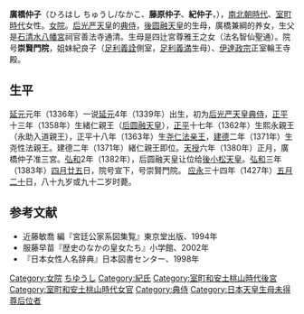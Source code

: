 '''廣橋仲子'''（ひろはし ちゅうし/なかこ、'''藤原仲子'''、'''紀仲子'''，{{bd|1330年代||1427年|6月14日|}}），[[南北朝时代_(日本)|南北朝時代]]、[[室町時代|室町時代]]女性。[[女院|女院]]。[[后光严天皇|后光严天皇]]的[[典侍|典侍]]，[[後圆融天皇|後圆融天皇]]的生母，廣橋兼綱的养女，生父是[[石清水八幡宮|石清水八幡宮]]祠官善法寺通清。生母是四辻宮尊雅王之女（法名智仙聖通）。院号'''崇賢門院'''，姐妹紀良子（[[足利義詮|足利義詮]]側室，[[足利義満|足利義満]]生母）、[[伊達政宗_(大膳大夫)|伊達政宗]]正室輪王寺殿。
== 生平 ==
[[延元|延元]]元年（1336年）一说[[延元|延元]]4年（1339年）出生，初为[[后光严天皇|后光严天皇]][[典侍|典侍]]，[[正平_(日本)|正平]]十三年（1358年）生緒仁親王（[[后圆融天皇|后圆融天皇]]），[[正平_(日本)|正平]]十七年（1362年）生熙永親王（永助入道親王），正平十八年（1363年）生[[尧仁法亲王|尧仁法亲王]]，[[建德|建德]]二年（1371年）生尧性法親王。建德二年（1371年）緒仁親王即位。[[天授_(日本)|天授]]六年（1380年）正月，廣橋仲子准三宮。[[弘和|弘和]]2年（1382年），后圆融天皇让位给[[後小松天皇|後小松天皇]]。[[弘和|弘和]]三年（1383年）[[四月廿五|四月廿五]]日，院号宣下，号崇賢門院。 [[应永|应永]]三十四年（1427年）[[五月二十|五月二十]]日，八十九岁或九十二岁时薨。
== 参考文献 ==
* 近藤敏喬 編『宮廷公家系図集覧』東京堂出版、1994年
* 服藤早苗『歴史のなかの皇女たち』小学館、2002年
* 『日本女性人名辞典』日本図書センター、1998年

{{室町和安土桃山時代皇后}}
{{Japanese-history-stub}}
{{DEFAULTSORT: ひろはし ちゆうし}}
[[Category:女院|Category:女院]]
[[Category:廣橋家|ちゆうし]]
[[Category:紀氏|Category:紀氏]]
[[Category:室町和安土桃山時代後宮|Category:室町和安土桃山時代後宮]]
[[Category:室町和安土桃山時代女官|Category:室町和安土桃山時代女官]]
[[Category:典侍|Category:典侍]]
[[Category:日本天皇生母未得尊后位者|Category:日本天皇生母未得尊后位者]]